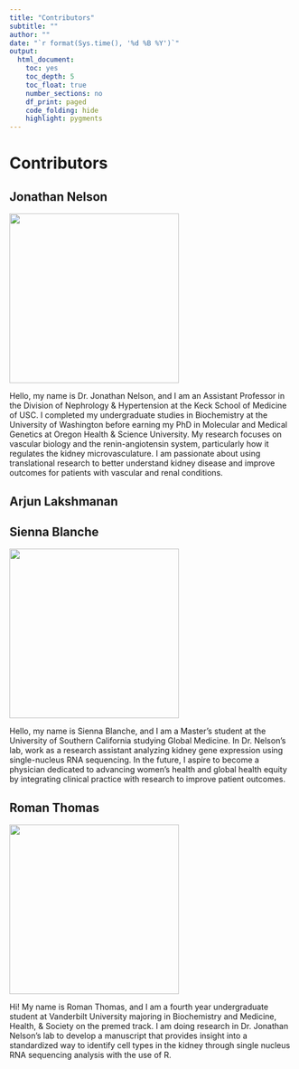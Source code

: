 ```yaml
---
title: "Contributors"
subtitle: ""
author: ""
date: "`r format(Sys.time(), '%d %B %Y')`"
output:
  html_document: 
    toc: yes
    toc_depth: 5
    toc_float: true
    number_sections: no
    df_print: paged
    code_folding: hide
    highlight: pygments
---
```


# Contributors

## Jonathan Nelson

<img src="`r here::here('Images', 'Nelson_headshot.jpg')`" width="300px">

Hello, my name is Dr. Jonathan Nelson, and I am an Assistant Professor in the Division of Nephrology & Hypertension at the Keck School of Medicine of USC. I completed my undergraduate studies in Biochemistry at the University of Washington before earning my PhD in Molecular and Medical Genetics at Oregon Health & Science University. My research focuses on vascular biology and the renin-angiotensin system, particularly how it regulates the kidney microvasculature. I am passionate about using translational research to better understand kidney disease and improve outcomes for patients with vascular and renal conditions.

## Arjun Lakshmanan

## Sienna Blanche

<img src="`r here::here('Images', 'sienna.png')`" width="300px">

Hello, my name is Sienna Blanche, and I am a Master's student at the University of Southern California studying Global Medicine. In Dr. Nelson's lab, work as a research assistant analyzing kidney gene expression using single-nucleus RNA sequencing. In the future, I aspire to become a physician dedicated to advancing women’s health and global health equity by integrating clinical practice with research to improve patient outcomes.

## Roman Thomas

<img src="`r here::here('Images', 'roman.jpeg')`" width="300px">

Hi! My name is Roman Thomas, and I am a fourth year undergraduate student at Vanderbilt University majoring in Biochemistry and Medicine, Health, & Society on the premed track. I am doing research in Dr. Jonathan Nelson’s lab to develop a manuscript that provides insight into a standardized way to identify cell types in the kidney through single nucleus RNA sequencing analysis with the use of R.


